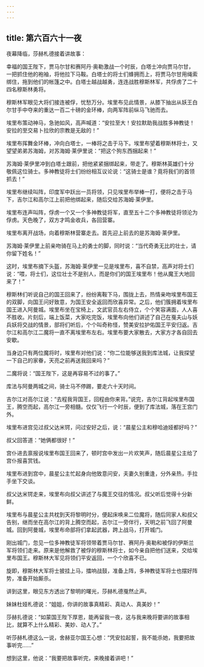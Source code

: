 ```yaml
---
---
---
```

title: 第六百六十一夜
---






夜幕降临，莎赫札德接着讲故事：





幸福的国王陛下，贾马尔甘和赛阿丹·奥勒激战一个时辰，白塔士冲向贾马尔甘，一把抓住他的袍袖，将他拉下马鞍。白塔士的将士们蜂拥而上，将贾马尔甘用绳索绑住，拖到他们的帐篷之中。白塔士越战越勇，连连战胜穆斯林军，共俘虏了二十四名穆斯林勇将。

穆斯林军眼见大将们接连被俘，忧愁万分。埃里布见此情景，从膝下抽出从妖王白尔甘手中夺来的重达一百二十磅的金环棒，向两军阵前纵马飞驰而去。

埃里布策动神马，急驰如风，高声喊道：“安拉至大！安拉默助我战胜多神教徒！安拉的至交易卜拉欣的宗教是无敌的！”

埃里布挥舞金环棒，冲向白塔士，一棒将之击于马下。埃里布望着穆斯林将士，又望望弟弟苏海姆，对苏海姆·莱伊里说：“把这个狗东西捆起来！”

苏海姆·莱伊里冲到白塔士跟前，把他紧紧捆绑起来，带走了。穆斯林英雄们十分敬佩这位骑士。多神教徒将士们纷纷相互议论说：“这骑士是谁？竟将我们的首领抓去！”

埃里布继续叫阵，印度军中跃出一员将领，只见埃里布举棒一打，便将之击于马下，吉尔江和高尔江上前把他绑起来，随后交给苏海姆·莱伊里。

埃里布连声叫阵，俘虏一个又一个多神教徒将军，直至五十二个多神教徒将领沦为俘虏。天色晚了，双方才鸣金收兵，各回营寨。

埃里布离开战场，向着穆斯林营寨走去。首先迎上前去的是苏海姆·莱伊里。

苏海姆·莱伊里上前亲吻骑在马上的勇士的脚，同时说：“当代奇勇无比的壮士，请你留下姓名！”

这时，埃里布摘下头盔，苏海姆·莱伊里一见是埃里布，喜不自禁，高声对将士们说：“喂，将士们，这位壮士不是别人，而是你们的国王埃里布！他从魔王大地回来了！”

穆斯林们听说自己的国王回来了，纷纷离鞍下马，围拢上去，热情亲吻埃里布国王的双脚，向国王问好致意，为国王安全返回而欣喜异常。之后，他们簇拥着埃里布国王进入阿曼城。埃里布坐在宝椅上，文武官员左右侍立，个个笑容满面，人人喜不胜收。片刻后，端上饭菜，大家吃完饭，埃里布向他们讲述了自己在戛夫山与妖兵妖将交战的情景，部将们听后，个个叫奇称怪，赞美安拉护佑国王平安归返。吉尔江和高尔江二魔将一直不离埃里布左右。埃里布要大家散去，大家方才各自回去安歇。

当身边只有两位魔将时，埃里布对他们说：“你二位能够送我到库法城，让我探望一下自己的家眷，天亮之前再送我回来吗？”

二魔将说：“国王陛下，这是再容易不过的事了。”

库法与阿曼两城之间，骑士马不停踢，要走六十天时间。

吉尔江对高尔江说：“去程我背国王，回程由你来背。”说完，吉尔江背起埃里布国王，腾空而起，高尔江一旁相髓。仅仅飞行一个时辰，便到了库法城，落在王宫门外。

埃里布进宫见过叔父达米锷，问过安好之后，说：“晨星公主和穆哈迪娅都好吗？”

叔父回答道：“她俩都很好！”

宫仆进去禀报说埃里布国王回来了，顿时宫中发出一片欢笑声，随后晨星公主给了宫仆报喜赏钱。

埃里布进到宫中，晨星公主忙起身向他致意问安，夫妻久别重逢，分外亲热，手拉手坐下交谈。

叔父达米锷走来，埃里布向叔父讲述了与魔王交往的情况。叔父听后觉得十分新鲜。

埃里布与晨星公主共枕到天将黎明时分，便起床唤来二位魔将，随后同家人和叔父告别，继而坐在高尔江的背上腾空而起，吉尔江一旁伴行，天明之前飞回了阿曼城。回到阿曼城，埃里布命部将们拿起武器，跨上战马，打开城门。

刚出城门，忽见一位多神教徒军将领带着贾马尔甘、赛阿丹·奥勒和被俘的伊斯兰军将领们走来。原来是他解救了被俘的穆斯林将士，如今亲自把他们送来，交给埃里布国王。穆斯林大军见将领们平安返回，一个个欣喜不已。

旋即，穆斯林大军将士披挂上马，擂响战鼓，准备上阵，多神教徒军将士也摆好阵势，准备开始厮杀。





讲到这里，眼见东方透出了黎明的曙光，莎赫札德戛然止声。

妹妹杜娅札德说：“姐姐，你讲的故事真精彩、真动人、真美妙！”

莎赫扎德说：“如蒙国王陛下厚恩，能再留我一夜，这与我来晚将要讲的故事相比，就算不上什么精彩、美妙、动人了。”

听莎赫札德这么一说，舍赫亚尔国王心想：“凭安拉起誓，我不能杀她，我要把故事听完……”

想到这里，他说：“我要把故事听完，来晚接着讲吧！”
